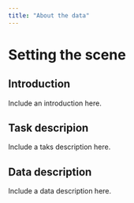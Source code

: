 ```yaml
---
title: "About the data"
---
```


# Setting the scene

## Introduction
Include an introduction here.

## Task descripion

Include a taks description here.

## Data description

Include a data description here.
